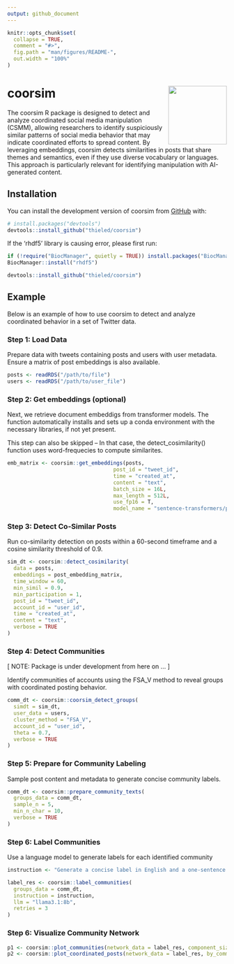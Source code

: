 ```yaml
---
output: github_document
---
```


<!-- README.md is generated from README.Rmd. Please edit that file -->

```r
knitr::opts_chunk$set(
  collapse = TRUE,
  comment = "#>",
  fig.path = "man/figures/README-",
  out.width = "100%"
)
```

# coorsim <img src="man/figures/logo.png" align="right" height="134" alt="" />

<!-- badges: start -->
<!-- badges: end -->

The coorsim R package is designed to detect and analyze coordinated social media manipulation (CSMM), allowing researchers to identify suspiciously similar patterns of social media behavior that may indicate coordinated efforts to spread content. By leveraging embeddings, coorsim detects similarities in posts that share themes and semantics, even if they use diverse vocabulary or languages. This approach is particularly relevant for identifying manipulation with AI-generated content.

## Installation

You can install the development version of coorsim from [GitHub](https://github.com/) with:

```r
# install.packages("devtools")
devtools::install_github("thieled/coorsim")
```


If the 'rhdf5' library is causing error, please first run:
```r
if (!require("BiocManager", quietly = TRUE)) install.packages("BiocManager")
BiocManager::install("rhdf5")

devtools::install_github("thieled/coorsim")
```

## Example

Below is an example of how to use coorsim to detect and analyze coordinated behavior in a set of Twitter data.

### Step 1: Load Data
Prepare data with tweets containing posts and users with user metadata. Ensure a matrix of post embeddings is also available.

```r
posts <- readRDS("/path/to/file")
users <- readRDS("/path/to/user_file")

```

### Step 2: Get embeddings (optional)

Next, we retrieve document embeddigs from transformer models.
The function automatically installs and sets up a conda environment with the necessary libraries, if not yet present.

This step can also be skipped -- In that case, the detect_cosimilarity() function uses word-frequecies
to compute similarites.

```r
emb_matrix <- coorsim::get_embeddings(posts,
                                  post_id = "tweet_id", 
                                  time = "created_at",
                                  content = "text",
                                  batch_size = 16L, 
                                  max_length = 512L, 
                                  use_fp16 = T,
                                  model_name = "sentence-transformers/paraphrase-multilingual-MiniLM-L12-v2")
```


### Step 3: Detect Co-Similar Posts
Run co-similarity detection on posts within a 60-second timeframe and a cosine similarity threshold of 0.9.

```r
sim_dt <- coorsim::detect_cosimilarity(
  data = posts,
  embeddings = post_embedding_matrix,
  time_window = 60,
  min_simil = 0.9,
  min_participation = 1,
  post_id = "tweet_id",
  account_id = "user_id",
  time = "created_at",
  content = "text",
  verbose = TRUE
)
```

### Step 4: Detect Communities

[ NOTE: Package is under development from here on ... ]

Identify communities of accounts using the FSA_V method to reveal groups with coordinated posting behavior.
```r
comm_dt <- coorsim::coorsim_detect_groups(
  simdt = sim_dt,
  user_data = users,
  cluster_method = "FSA_V",
  account_id = "user_id",
  theta = 0.7,
  verbose = TRUE
)
```

### Step 5: Prepare for Community Labeling
Sample post content and metadata to generate concise community labels.

```r
comm_dt <- coorsim::prepare_community_texts(
  groups_data = comm_dt,
  sample_n = 5,
  min_n_char = 10,
  verbose = TRUE
)
```

### Step 6: Label Communities
Use a language model to generate labels for each identified community
```r
instruction <- "Generate a concise label in English and a one-sentence description that summarizes the themes, tone, and regional focus of this community of Twitter users. The account names, locations, short bios, and sampled posts are provided below. Use '[LABEL:]' for the label and '[DESCRIPTION:]' for the description. Provide no additional output."

label_res <- coorsim::label_communities(
  groups_data = comm_dt,
  instruction = instruction,
  llm = "llama3.1:8b",
  retries = 3
)
```

### Step 6: Visualize Community Network
```r
p1 <- coorsim::plot_communities(network_data = label_res, component_size_threshold = 3)
p2 <- coorsim::plot_coordinated_posts(network_data = label_res, by_community = TRUE)
```

